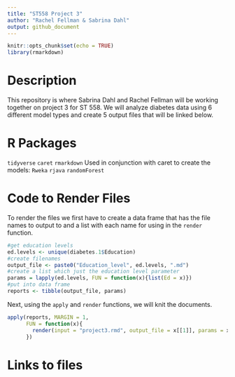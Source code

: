 ```yaml
---
title: "ST558 Project 3"
author: "Rachel Fellman & Sabrina Dahl"
output: github_document
---
```


```r
knitr::opts_chunk$set(echo = TRUE)
library(rmarkdown)
```


# Description
This repository is where Sabrina Dahl and Rachel Fellman will be working together on project 3 for ST 558. We will analyze diabetes data using 6 different model types and create 5 output files that will be linked below.

# R Packages
`tidyverse`
`caret`
`rmarkdown`
Used in conjunction with caret to create the models:
`Rweka`
`rjava`
`randomForest`


# Code to Render Files

To render the files we first have to create a data frame that has the file names to output to and a list with each name for using in the `render` function. 
```r
#get education levels
ed.levels <- unique(diabetes.1$Education)
#create filenames
output_file <- paste0("Education_level", ed.levels, ".md")
#create a list which just the education level parameter
params = lapply(ed.levels, FUN = function(x){list(Ed = x)})
#put into data frame
reports <- tibble(output_file, params)
```

Next, using the `apply` and `render` functions, we will knit the documents.
```r
apply(reports, MARGIN = 1, 
      FUN = function(x){
        render(input = "project3.rmd", output_file = x[[1]], params = x[[2]])
      })
```


# Links to files
